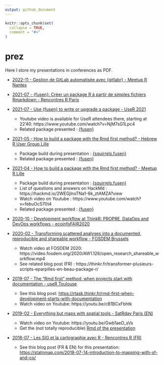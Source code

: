 ```yaml
---
output: github_document
---
```


<!-- README.md is generated from README.Rmd. Please edit that file -->

```r
knitr::opts_chunk$set(
  collapse = TRUE,
  comment = "#>"
)
```

# prez

Here I store my presentations in conferences as PDF.

- [2022-11 - Gestion de GitLab automatisée avec {gitlabr} - Meetup R Nantes](2022-11-21_gestion_de_gitlab_automatisee_avec_gitlabr.pdf)

- [2021-07 - {fusen}: Créer un package R à partir de simples fichiers Rmarkdown - Rencontres R Paris](2021-07-12-creer-un-package-depuis-rmd-avec-fusen_RR2021.pdf)

- [2021-07 - Use {fusen} to write or upgrade a package - UseR 2021](https://github.com/statnmap/prez/blob/master/2021-07-use-fusen-to-write-or-upgrade-a-package.pdf)
  - Youtube video is available for UseR attendees there, starting at 22'40: https://www.youtube.com/watch?v=NjM7sG1Lpc4
  -   Related package presented : [{fusen}](https://github.com/thinkr-open/fusen)
        
- [2021-05 - How to build a package with the Rmd first method? - Hebrew R User Group Lille](https://github.com/statnmap/prez/blob/master/2021-05-how-to-build-package-rmd-first-fusen.pdf)
    -   Package build during presentation : [{squirrels.fusen}](https://github.com/statnmap/squirrels.fusen)
    -   Related package presented : [{fusen}](https://github.com/thinkr-open/fusen)
        
- [2021-04 - How to build a package with the Rmd first method? - Meetup R Lille](https://github.com/statnmap/prez/blob/master/2021-04-how-to-build-package-rmd-first-fusen.pdf)
    -   Package build during presentation :
        [{squirrels.fusen}](https://github.com/statnmap/squirrels.fusen)
    -   List of questions and answers on HackMd : https://hackmd.io/2WEGjlnsTNa1-6k_ztAMZA?view
    -   Watch video on Youtube : https://www.youtube.com/watch?v=febuOcS70t4
    -   Related package presented : [{fusen}](https://github.com/thinkr-open/fusen)

- [2020-10 - Development workflow at ThinkR: PROPRE, DataOps and DevOps workflows - ecoinfoFAIR2020](https://github.com/statnmap/prez/blob/master/2020-10-ThinkR-development-workflow.pdf)

- [2020-02 - Transforming scattered analyses into a documented, reproducible and shareable workflow - FOSDEM Brussels](https://github.com/statnmap/prez/blob/master/2020-02_FOSDEM_Rochette_prez.pdf)
  + Watch video at FOSDEM 2020: https://video.fosdem.org/2020/AW1.126/open_research_shareable_workflow.mp4
  + See related blog post (FR) : https://thinkr.fr/transformer-plusieurs-scripts-eparpilles-en-beau-package-r/

- [2019-07 - The "Rmd first" method: when projects start with documentation - useR Toulouse](https://github.com/statnmap/prez/blob/master/2019-07_useR_Toulouse.pdf)
  + See this blog post: <https://rtask.thinkr.fr/rmd-first-when-development-starts-with-documentation>
  + Watch video on Youtube: https://youtu.be/cB1BCxFbhtk
  
- [2019-02 - Everything but maps with spatial tools - SatRday Paris (EN)](https://github.com/statnmap/prez/blob/master/2019-02-22_SatRdays_Paris.pdf)

  + Watch video on Youtube: https://youtu.be/Gwb1aeD_sVs
  + Get the (not totally reproducible) [Rmd of the presentation](https://github.com/statnmap/prez/blob/master/2019-02-22_SatRdays_Paris.Rmd)
 
- [2018-07 - Les SIG et la cartographie avec R - Rencontres R (FR)](https://github.com/statnmap/prez/blob/master/2018-07-06_RR2018_Statnmap.pdf)
  + See this blog post (FR & EN) for this presentation: <https://statnmap.com/2018-07-14-introduction-to-mapping-with-sf-and-co/>
  
